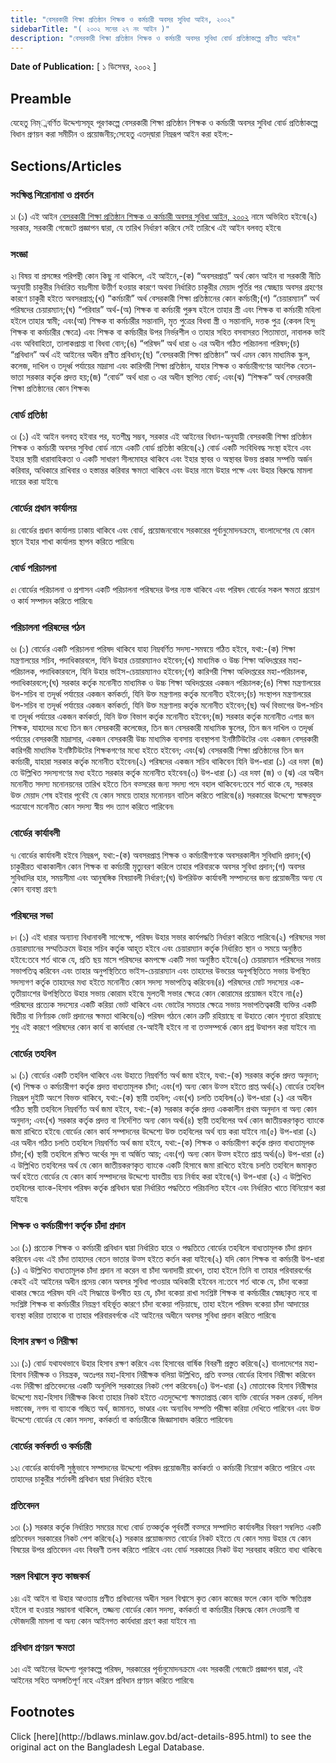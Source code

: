 ```yaml
---
title: "বেসরকারী শিক্ষা প্রতিষ্ঠান শিক্ষক ও কর্মচারী অবসর সুবিধা আইন, ২০০২"
sidebarTitle: "( ২০০২ সনের ২৭ নং আইন )"
description: "বেসরকারী শিক্ষা প্রতিষ্ঠান শিক্ষক ও কর্মচারী অবসর সুবিধা বোর্ড প্রতিষ্ঠাকল্পে প্রণীত আইন৷"
---
```


**Date of Publication:** [ ১ ডিসেম্বর, ২০০২ ]

## Preamble

যেহেতু নিম্্নবর্ণিত উদ্দেশ্যসমূহ পূরণকল্পে বেসরকারী শিক্ষা প্রতিষ্ঠান শিক্ষক ও কর্মচারী অবসর সুবিধা বোর্ড প্রতিষ্ঠাকল্পে বিধান প্রণয়ন করা সমীচীন ও প্রয়োজনীয়;সেহেতু এতদ্‌দ্বারা নিম্নরূপ আইন করা হইল:-

## Sections/Articles

### সংক্ষিপ্ত শিরোনামা ও প্রবর্তন

১৷ (১) এই আইন [বেসরকারী শিক্ষা প্রতিষ্ঠান শিক্ষক ও কর্মচারী অবসর সুবিধা আইন, ২০০২](/laws/act-895 "বেসরকারী শিক্ষা প্রতিষ্ঠান শিক্ষক ও কর্মচারী অবসর সুবিধা আইন, ২০০২") নামে অভিহিত হইবে৷(২) সরকার, সরকারী গেজেটে প্রজ্ঞাপন দ্বারা, যে তারিখ নির্ধারণ করিবে সেই তারিখে এই আইন বলবত্ হইবে৷

### সংজ্ঞা

২৷ বিষয় বা প্রসঙ্গের পরিপন্থী কোন কিছু না থাকিলে, এই আইনে,-(ক) “অবসরপ্রাপ্ত” অর্থ কোন আইন বা সরকারী নীতি অনুযায়ী চাকুরীর নির্ধারিত বয়ঃসীমা উত্তীর্ণ হওয়ার কারণে অথবা নির্ধারিত চাকুরীর মেয়াদ পূর্তির পর স্বেচ্ছায় অবসর গ্রহণের কারণে চাকুরী হইতে অবসরপ্রাপ্ত;(খ) “কর্মচারী” অর্থ বেসরকারী শিক্ষা প্রতিষ্ঠানের কোন কর্মচারী;(গ) “চেয়ারম্যান” অর্থ পরিষদের চেয়ারম্যান;(ঘ) “পরিবার” অর্থ-(অ) শিক্ষক বা কর্মচারী পুরুষ হইলে তাহার স্ত্রী এবং শিক্ষক বা কর্মচারী মহিলা হইলে তাহার স্বামী; এবং(আ) শিক্ষক বা কর্মচারীর সন্তানাদি, মৃত পুত্রের বিধবা স্ত্রী ও সন্তানাদি, দত্তক পুত্র (কেবল হিন্দু শিক্ষক বা কর্মচারীর ক্ষেত্রে) এবং শিক্ষক বা কর্মচারীর উপর নির্ভরশীল ও তাহার সহিত বসবাসরত পিতামাতা, নাবালক ভাই এবং অবিবাহিতা, তালাকপ্রাপ্তা বা বিধবা বোন;(ঙ) “পরিষদ” অর্থ ধারা ৬ এর অধীন গঠিত পরিচালনা পরিষদ;(চ) “প্রবিধান” অর্থ এই আইনের অধীন প্রণীত প্রবিধান;(ছ) “বেসরকারী শিক্ষা প্রতিষ্ঠান” অর্থ এমন কোন মাধ্যমিক স্কুল, কলেজ, দাখিল ও তদূর্ধ্ব পর্যায়ের মাদ্রাসা এবং কারিগরী শিক্ষা প্রতিষ্ঠান, যাহার শিক্ষক ও কর্মচারীগণের আংশিক বেতন-ভাতা সরকার কর্তৃক প্রদত্ত হয়;(জ) “বোর্ড” অর্থ ধারা ৩ এর অধীন স্থাপিত বোর্ড; এবং(ঝ) “শিক্ষক” অর্থ বেসরকারী শিক্ষা প্রতিষ্ঠানের কোন শিক্ষক৷

### বোর্ড প্রতিষ্ঠা

৩৷ (১) এই আইন বলবত্ হইবার পর, যতশীঘ্র সম্ভব, সরকার এই আইনের বিধান-অনুযায়ী বেসরকারী শিক্ষা প্রতিষ্ঠান শিক্ষক ও কর্মচারী অবসর সুবিধা বোর্ড নামে একটি বোর্ড প্রতিষ্ঠা করিবে৷(২) বোর্ড একটি সংবিধিবদ্ধ সংস্থা হইবে এবং ইহার স্থায়ী ধারাবাহিকতা ও একটি সাধারণ সীলমোহর থাকিবে এবং ইহার স্থাবর ও অস্থাবর উভয় প্রকার সম্পত্তি অর্জন করিবার, অধিকারে রাখিবার ও হস্তান্তর করিবার ক্ষমতা থাকিবে এবং উহার নামে উহার পক্ষে এবং উহার বিরুদ্ধে মামলা দায়ের করা যাইবে৷

### বোর্ডের প্রধান কার্যালয়

৪৷ বোর্ডের প্রধান কার্যালয় ঢাকায় থাকিবে এবং বোর্ড, প্রয়োজনবোধে সরকারের পূর্বানুমোদনক্রমে, বাংলাদেশের যে কোন স্থানে ইহার শাখা কার্যালয় স্থাপন করিতে পারিবে৷

### বোর্ড পরিচালনা

৫৷ বোর্ডের পরিচালনা ও প্রশাসন একটি পরিচালনা পরিষদের উপর ন্যস্ত থাকিবে এবং পরিষদ বোর্ডের সকল ক্ষমতা প্রয়োগ ও কার্য সম্পাদন করিতে পারিবে৷

### পরিচালনা পরিষদের গঠন

৬৷ (১) বোর্ডের একটি পরিচালনা পরিষদ থাকিবে যাহা নিম্নবর্ণিত সদস্য-সমন্বয়ে গঠিত হইবে, যথা:-(ক) শিক্ষা মন্ত্রণালয়ের সচিব, পদাধিকারবলে, যিনি উহার চেয়ারম্যানও হইবেন;(খ) মাধ্যমিক ও উচ্চ শিক্ষা অধিদপ্তরের মহা-পরিচালক, পদাধিকারবলে, যিনি উহার ভাইস-চেয়ারম্যানও হইবেন;(গ) কারিগরী শিক্ষা অধিদপ্তরের মহা-পরিচালক, পদাধিকারবলে;(ঘ) সরকার কর্তৃক মনোনীত মাধ্যমিক ও উচ্চ শিক্ষা অধিদপ্তরের একজন পরিচালক;(ঙ) শিক্ষা মন্ত্রণালয়ের উপ-সচিব বা তদূর্ধ্ব পর্যায়ের একজন কর্মকর্তা, যিনি উক্ত মন্ত্রণালয় কর্তৃক মনোনীত হইবেন;(চ) সংস্থাপন মন্ত্রণালয়ের উপ-সচিব বা তদূর্ধ্ব পর্যায়ের একজন কর্মকর্তা, যিনি উক্ত মন্ত্রণালয় কর্তৃক মনোনীত হইবেন;(ছ) অর্থ বিভাগের উপ-সচিব বা তদূর্ধ্ব পর্যায়ের একজন কর্মকর্তা, যিনি উক্ত বিভাগ কর্তৃক মনোনীত হইবেন;(জ) সরকার কর্তৃক মনোনীত এগার জন শিক্ষক, যাহাদের মধ্যে তিন জন বেসরকারী কলেজের, তিন জন বেসরকারী মাধ্যমিক স্কুলের, তিন জন দাখিল ও তদূর্ধ্ব পর্যায়ের বেসরকারী মাদ্রাসার, একজন বেসরকারী উচ্চ মাধ্যমিক ব্যবসায় ব্যবস্থাপনা ইনষ্টিটিউটের এবং একজন বেসরকারী কারিগরী মাধ্যমিক ইনষ্টিটিউটের শিক্ষকগণের মধ্যে হইতে হইবেন; এবং(ঝ) বেসরকারী শিক্ষা প্রতিষ্ঠানের তিন জন কর্মচারী, যাহারা সরকার কর্তৃক মনোনীত হইবেন৷(২) পরিষদের একজন সচিব থাকিবেন যিনি উপ-ধারা (১) এর দফা (জ) তে উল্লিখিত সদস্যগণের মধ্য হইতে সরকার কর্তৃক মনোনীত হইবেন৷(৩) উপ-ধারা (১) এর দফা (জ) ও (ঝ) এর অধীন মনোনীত সদস্য মনোনয়নের তারিখ হইতে তিন বত্সরের জন্য সদস্য পদে বহাল থাকিবেন:তবে শর্ত থাকে যে, সরকার উক্ত মেয়াদ শেষ হইবার পূর্বেই যে কোন সময়ে তাহার মনোনয়ন বাতিল করিতে পারিবে৷(৪) সরকারের উদ্দেশ্যে স্বাক্ষরযুক্ত পত্রযোগে মনোনীত কোন সদস্য স্বীয় পদ ত্যাগ করিতে পারিবেন৷

### বোর্ডের কার্যাবলী

৭৷ বোর্ডের কার্যাবলী হইবে নিম্নরূপ, যথা:-(ক) অবসরপ্রাপ্ত শিক্ষক ও কর্মচারীগণকে অবসরকালীন সুবিধাদি প্রদান;(খ) চাকুরীরত থাকাকালীন কোন শিক্ষক বা কর্মচারী মৃত্যুবরণ করিলে তাহার পরিবারকে অবসর সুবিধা প্রদান;(গ) অবসর সুবিধাদির হার, সময়সীমা এবং আনুষঙ্গিক বিষয়াবলী নির্ধারণ;(ঘ) উপরিউক্ত কার্যাবলী সম্পাদনের জন্য প্রয়োজনীয় অন্য যে কোন ব্যবস্থা গ্রহণ৷

### পরিষদের সভা

৮৷ (১) এই ধারার অন্যান্য বিধানাবলী সাপেক্ষে, পরিষদ উহার সভার কার্যপদ্ধতি নির্ধারণ করিতে পারিবে৷(২) পরিষদের সভা চেয়ারম্যানের সম্মতিক্রমে উহার সচিব কর্তৃক আহূত হইবে এবং চেয়ারম্যান কর্তৃক নির্ধারিত স্থান ও সময়ে অনুষ্ঠিত হইবে:তবে শর্ত থাকে যে, প্রতি ছয় মাসে পরিষদের কমপক্ষে একটি সভা অনুষ্ঠিত হইবে৷(৩) চেয়ারম্যান পরিষদের সভায় সভাপতিত্ব করিবেন এবং তাহার অনুপস্থিতিতে ভাইস-চেয়ারম্যান এবং তাহাদের উভয়ের অনুপস্থিতিতে সভায় উপস্থিত সদস্যগণ কর্তৃক তাহাদের মধ্য হইতে মনোনীত কোন সদস্য সভাপতিত্ব করিবেন৷(৪) পরিষদের মোট সদস্যের এক-তৃতীয়াংশের উপস্থিতিতে উহার সভায় কোরাম হইবে৷ মুলতবী সভার ক্ষেত্রে কোন কোরামের প্রয়োজন হইবে না৷(৫) পরিষদের প্রত্যেক সদস্যের একটি করিয়া ভোট থাকিবে এবং ভোটের সমতার ক্ষেত্রে সভায় সভাপতিত্বকারী ব্যক্তির একটি দ্বিতীয় বা নির্ণায়ক ভোট প্রদানের ক্ষমতা থাকিবে৷(৬) পরিষদ গঠনে কোন ত্রুটি রহিয়াছে বা উহাতে কোন শূন্যতা রহিয়াছে শুধু এই কারণে পরিষদের কোন কার্য বা কার্যধারা বে-আইনী হইবে না বা তত্সম্পর্কে কোন প্রশ্ন উত্থাপন করা যাইবে না৷

### বোর্ডের তহবিল

৯৷ (১) বোর্ডের একটি তহবিল থাকিবে এবং উহাতে নিম্নবর্ণিত অর্থ জমা হইবে, যথা:-(ক) সরকার কর্তৃক প্রদত্ত অনুদান;(খ) শিক্ষক ও কর্মচারীগণ কর্তৃক প্রদত্ত বাধ্যতামূলক চাঁদা; এবং(গ) অন্য কোন উত্স হইতে প্রাপ্ত অর্থ৷(২) বোর্ডের তহবিল নিম্নরূপ দুইটি অংশে বিভক্ত থাকিবে, যথা:-(ক) স্থায়ী তহবিল; এবং(খ) চলতি তহবিল৷(৩) উপ-ধারা (২) এর অধীন গঠিত স্থায়ী তহবিলে নিম্নবর্ণিত অর্থ জমা হইবে, যথা:-(ক) সরকার কর্তৃক প্রদত্ত এককালীন প্রথম অনুদান বা অন্য কোন অনুদান; এবং(খ) সরকার কর্তৃক প্রদত্ত বা নির্দেশিত অন্য কোন অর্থ৷(৪) স্থায়ী তহবিলের অর্থ কোন জাতীয়করণকৃত ব্যাংকে জমা রাখিতে হইবে৷ বোর্ডের কোন কার্য সম্পাদনের উদ্দেশ্যে উক্ত তহবিলের অর্থ ব্যয় করা যাইবে না৷(৫) উপ-ধারা (২) এর অধীন গঠিত চলতি তহবিলে নিম্নবর্ণিত অর্থ জমা হইবে, যথা:-(ক) শিক্ষক ও কর্মচারীগণ কর্তৃক প্রদত্ত বাধ্যতামূলক চাঁদা;(খ) স্থায়ী তহবিলে রক্ষিত অর্থের সুদ বা অর্জিত আয়; এবং(গ) অন্য কোন উত্স হইতে প্রাপ্ত অর্থ৷(৬) উপ-ধারা (৫) এ উল্লিখিত তহবিলের অর্থ যে কোন জাতীয়করণকৃত ব্যাংকে একটি হিসাবে জমা রাখিতে হইবে৷ চলতি তহবিলে জমাকৃত অর্থ হইতে বোর্ডের যে কোন কার্য সম্পাদনের উদ্দেশ্যে যাবতীয় ব্যয় নির্বাহ করা হইবে৷(৭) উপ-ধারা (২) এ উল্লিখিত তহবিলের ব্যাংক-হিসাব পরিষদ কর্তৃক প্রবিধান দ্বারা নির্ধারিত পদ্ধতিতে পরিচালিত হইবে এবং নির্ধারিত খাতে বিনিয়োগ করা যাইবে৷

### শিক্ষক ও কর্মচারীগণ কর্তৃক চাঁদা প্রদান

১০৷ (১) প্রত্যেক শিক্ষক ও কর্মচারী প্রবিধান দ্বারা নির্ধারিত হারে ও পদ্ধতিতে বোর্ডের তহবিলে বাধ্যতামূলক চাঁদা প্রদান করিবেন এবং এই চাঁদা তাহাদের বেতন ভাতার উত্স হইতে কর্তন করা যাইবে৷(২) যদি কোন শিক্ষক বা কর্মচারী উপ-ধারা (১) এ উল্লিখিত বাধ্যতামূলক চাঁদা প্রদান না করেন বা চাঁদা অনাদায়ী রাখেন, তাহা হইলে তিনি বা তাহার পরিবারবর্গের কেহই এই আইনের অধীন প্রদেয় কোন অবসর সুবিধা পাওয়ার অধিকারী হইবেন না:তবে শর্ত থাকে যে, চাঁদা বকেয়া থাকার ক্ষেত্রে পরিষদ যদি এই সিদ্ধান্তে উপনীত হয় যে, চাঁদা বকেয়া রাখা সংশ্লিষ্ট শিক্ষক বা কর্মচারীর স্বেচ্ছাকৃত নহে বা সংশ্লিষ্ট শিক্ষক বা কর্মচারীর নিয়ন্ত্রণ বহির্ভূত কারণে চাঁদা বকেয়া পড়িয়াছে, তাহা হইলে পরিষদ বকেয়া চাঁদা আদায়ের ব্যবস্থা করিয়া তাহাকে বা তাহার পরিবারবর্গকে এই আইনের অধীনে অবসর সুবিধা প্রদান করিতে পারিবে৷

### হিসাব রক্ষণ ও নিরীক্ষা

১১৷ (১) বোর্ড যথাযথভাবে উহার হিসাব রক্ষণ করিবে এবং হিসাবের বার্ষিক বিবরণী প্রস্তুত করিবে৷(২) বাংলাদেশের মহা-হিসাব নিরীক্ষক ও নিয়ন্ত্রক, অতঃপর মহা-হিসাব নিরীক্ষক বলিয়া উল্লিখিত, প্রতি বত্সর বোর্ডের হিসাব নিরীক্ষা করিবেন এবং নিরীক্ষা প্রতিবেদনের একটি অনুলিপি সরকারের নিকট পেশ করিবেন৷(৩) উপ-ধারা (২) মোতাবেক হিসাব নিরীক্ষার উদ্দেশ্যে মহা-হিসাব নিরীক্ষক কিংবা তাহার নিকট হইতে এতদুদ্দেশ্যে ক্ষমতাপ্রাপ্ত কোন ব্যক্তি বোর্ডের সকল রেকর্ড, দলিল দস্তাবেজ, নগদ বা ব্যাংকে গচ্ছিত অর্থ, জামানত, ভাণ্ডার এবং অন্যবিধ সম্পত্তি পরীক্ষা করিয়া দেখিতে পারিবেন এবং উক্ত উদ্দেশ্যে বোর্ডের যে কোন সদস্য, কর্মকর্তা বা কর্মচারীকে জিজ্ঞাসাবাদ করিতে পারিবেন৷

### বোর্ডের কর্মকর্তা ও কর্মচারী

১২৷ বোর্ডের কার্যাবলী সুষ্ঠুভাবে সম্পাদনের উদ্দেশ্যে পরিষদ প্রয়োজনীয় কর্মকর্তা ও কর্মচারী নিয়োগ করিতে পারিবে এবং তাহাদের চাকুরীর শর্তাবলী প্রবিধান দ্বারা নির্ধারিত হইবে৷

### প্রতিবেদন

১৩৷ (১) সরকার কর্তৃক নির্ধারিত সময়ের মধ্যে বোর্ড তত্কর্তৃক পূর্ববর্তী বত্সরে সম্পাদিত কার্যাবলীর বিবরণ সম্বলিত একটি প্রতিবেদন সরকারের নিকট পেশ করিবে৷(২) সরকার প্রয়োজনমত বোর্ডের নিকট হইতে যে কোন সময় উহার যে কোন বিষয়ের উপর প্রতিবেদন এবং বিবরণী তলব করিতে পারিবে এবং বোর্ড সরকারের নিকট উহা সরবরাহ করিতে বাধ্য থাকিবে৷

### সরল বিশ্বাসে কৃত কাজকর্ম

১৪৷ এই আইন বা উহার আওতায় প্রণীত প্রবিধানের অধীন সরল বিশ্বাসে কৃত কোন কাজের ফলে কোন ব্যক্তি ক্ষতিগ্রস্ত হইলে বা হওয়ার সম্ভাবনা থাকিলে, তজ্জন্য বোর্ডের কোন সদস্য, কর্মকর্তা বা কর্মচারীর বিরুদ্ধে কোন দেওয়ানী বা ফৌজদারী মামলা বা অন্য কোন আইনগত কার্যধারা গ্রহণ করা যাইবে না৷

### প্রবিধান প্রণয়ন ক্ষমতা

১৫৷ এই আইনের উদ্দেশ্য পূরণকল্পে পরিষদ, সরকারের পূর্বানুমোদনক্রমে এবং সরকারী গেজেটে প্রজ্ঞাপন দ্বারা, এই আইনের সহিত অসঙ্গতিপূর্ণ নহে এইরূপ প্রবিধান প্রণয়ন করিতে পারিবে৷

## Footnotes

<Note>
  Click [here](http://bdlaws.minlaw.gov.bd/act-details-895.html) to see the original act on the Bangladesh Legal Database.
</Note>
